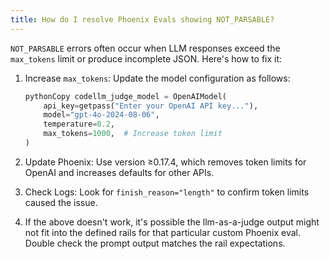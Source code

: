 ```yaml
---
title: How do I resolve Phoenix Evals showing NOT_PARSABLE?
---
```


`NOT_PARSABLE` errors often occur when LLM responses exceed the `max_tokens` limit or produce incomplete JSON. Here's how to fix it:

1. Increase `max_tokens`: Update the model configuration as follows:

   ```python
   pythonCopy codellm_judge_model = OpenAIModel(
       api_key=getpass("Enter your OpenAI API key..."),
       model="gpt-4o-2024-08-06",
       temperature=0.2,
       max_tokens=1000,  # Increase token limit
   )
   ```

2. Update Phoenix: Use version ≥0.17.4, which removes token limits for OpenAI and increases defaults for other APIs.

3. Check Logs: Look for `finish_reason="length"` to confirm token limits caused the issue.

4. If the above doesn't work, it's possible the llm-as-a-judge output might not fit into the defined rails for that particular custom Phoenix eval. Double check the prompt output matches the rail expectations.


